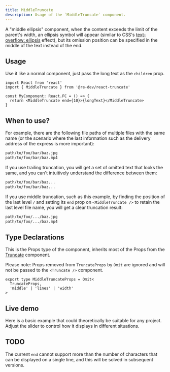 ```yaml
---
title: MiddleTruncate
description: Usage of the `MiddleTruncate` component.
---
```



A "middle ellipsis" component, when the content exceeds the limit of the parent's width, an ellipsis symbol will appear (similar to CSS's [text-overflow: ellipsis](https://developer.mozilla.org/en-US/docs/Web/CSS/text-overflow) effect), but its omission position can be specified in the middle of the text instead of the end.

## Usage

Use it like a normal component, just pass the long text as the `children` prop.

```tsx
import React from 'react'
import { MiddleTruncate } from '@re-dev/react-truncate'

const MyComponent: React.FC = () => {
  return <MiddleTruncate end={10}>{longText}</MiddleTruncate>
}
```

## When to use?

For example, there are the following file paths of multiple files with the same name (or the scenario where the last information such as the delivery address of the express is more important):

```bash
path/to/foo/bar/baz.jpg
path/to/foo/bar/baz.mp4
```

If you use trailing truncation, you will get a set of omitted text that looks the same, and you can't intuitively understand the difference between them:

```bash
path/to/foo/bar/baz...
path/to/foo/bar/baz...
```

If you use middle truncation, such as this example, by finding the position of the last level `/` and setting its `end` prop on `<MiddleTruncate />` to retain the last level file name, you will get a clear truncation result:

```bash
path/to/foo/.../baz.jpg
path/to/foo/.../baz.mp4
```

## Type Declarations

This is the Props type of the component, inherits most of the Props from the [Truncate](/reference/truncate/) component.

Please note: Props removed from `TruncateProps` by `Omit` are ignored and will not be passed to the `<Truncate />` component.

```tsx
export type MiddleTruncateProps = Omit<
  TruncateProps,
  'middle' | 'lines' | 'width'
>
```

## Live demo

Here is a basic example that could theoretically be suitable for any project. Adjust the slider to control how it displays in different situations.

<ControllableMiddleTruncate client:only="react" lang="en" />

## TODO

The current `end` cannot support more than the number of characters that can be displayed on a single line, and this will be solved in subsequent versions.
